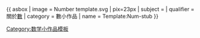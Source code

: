 {{ asbox
| image     = Number template.svg
| pix=23px
| subject   = 
| qualifier = 關於[[數]]
| category  = 數小作品
| name = Template:Num-stub
}}
<noinclude>
[[Category:数学小作品模板]]
</noinclude>